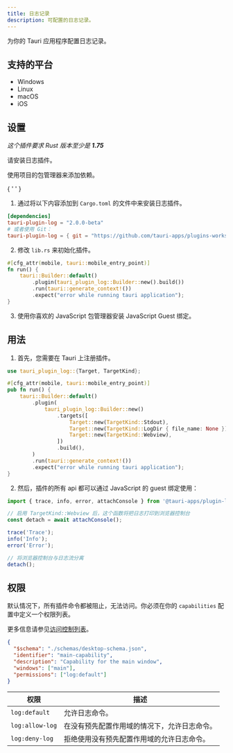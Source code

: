 ```yaml
---
title: 日志记录
description: 可配置的日志记录。
---
```



<PluginLinks plugin="log" />

为你的 Tauri 应用程序配置日志记录。

## 支持的平台

- Windows
- Linux
- macOS
- iOS

## 设置

_这个插件要求 Rust 版本至少是 **1.75**_

请安装日志插件。

<Tabs>
  <TabItem label="自动" >

使用项目的包管理器来添加依赖。

{ ' ' }

<CommandTabs
  npm="npm run tauri add log"
  yarn="yarn run tauri add log"
  pnpm="pnpm tauri add log"
  bun="bun tauri add log"
  cargo="cargo tauri add log"
/>

  </TabItem>
  <TabItem label = "手动">

1. 通过将以下内容添加到 `Cargo.toml` 的文件中来安装日志插件。

```toml title="src-tauri/Cargo.toml"
[dependencies]
tauri-plugin-log = "2.0.0-beta"
# 或者使用 Git：
tauri-plugin-log = { git = "https://github.com/tauri-apps/plugins-workspace", branch = "v2" }
```

2. 修改 `lib.rs` 来初始化插件。

```rust title="src-tauri/src/lib.rs" ins={4}
#[cfg_attr(mobile, tauri::mobile_entry_point)]
fn run() {
    tauri::Builder::default()
        .plugin(tauri_plugin_log::Builder::new().build())
        .run(tauri::generate_context!())
        .expect("error while running tauri application");
}
```

3. 使用你喜欢的 JavaScript 包管理器安装 JavaScript Guest 绑定。

  <CommandTabs
    npm = "npm install @tauri-apps/plugin-log"
    yarn = "yarn add @tauri-apps/plugin-log"
    pnpm = "pnpm add @tauri-apps/plugin-log"
    bun="bun add @tauri-apps/plugin-log"
  />
  </TabItem>
</Tabs>

## 用法

1. 首先，您需要在 Tauri 上注册插件。

```rust title="src-tauri/src/lib.rs" {1} {6-14}
use tauri_plugin_log::{Target, TargetKind};

#[cfg_attr(mobile, tauri::mobile_entry_point)]
pub fn run() {
    tauri::Builder::default()
        .plugin(
            tauri_plugin_log::Builder::new()
                .targets([
                    Target::new(TargetKind::Stdout),
                    Target::new(TargetKind::LogDir { file_name: None }),
                    Target::new(TargetKind::Webview),
                ])
                .build(),
        )
        .run(tauri::generate_context!())
        .expect("error while running tauri application");
}
```

2. 然后，插件的所有 api 都可以通过 JavaScript 的 guest 绑定使用：

```javascript
import { trace, info, error, attachConsole } from '@tauri-apps/plugin-log';

// 启用 TargetKind::Webview 后，这个函数将把日志打印到浏览器控制台
const detach = await attachConsole();

trace('Trace');
info('Info');
error('Error');

// 将浏览器控制台与日志流分离
detach();
```

## 权限

默认情况下，所有插件命令都被阻止，无法访问。你必须在你的 `capabilities` 配置中定义一个权限列表。

更多信息请参见[访问控制列表](/zh-cn/reference/acl)。

```json title="src-tauri/capabilities/main.json" ins={6}
{
  "$schema": "./schemas/desktop-schema.json",
  "identifier": "main-capability",
  "description": "Capability for the main window",
  "windows": ["main"],
  "permissions": ["log:default"]
}
```

| 权限            | 描述                                         |
| --------------- | -------------------------------------------- |
| `log:default`   | 允许日志命令。                               |
| `log:allow-log` | 在没有预先配置作用域的情况下，允许日志命令。 |
| `log:deny-log`  | 拒绝使用没有预先配置作用域的允许日志命令。   |
